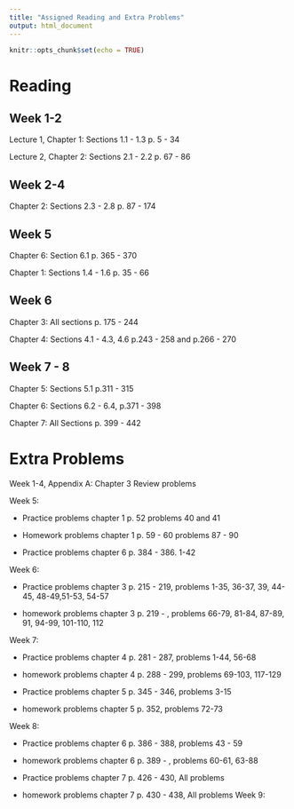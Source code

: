 ```yaml
---
title: "Assigned Reading and Extra Problems"
output: html_document
---
```


```r
knitr::opts_chunk$set(echo = TRUE)
```
# Reading

## Week 1-2
Lecture 1, Chapter 1: Sections 1.1 - 1.3 p. 5 - 34

Lecture 2, Chapter 2: Sections 2.1 - 2.2 p. 67 - 86

## Week 2-4
Chapter 2: Sections 2.3 - 2.8 p. 87 - 174

## Week 5
Chapter 6: Section 6.1 p. 365 - 370

Chapter 1: Sections 1.4 - 1.6 p. 35 - 66 

## Week 6

Chapter 3: All sections p. 175 - 244

Chapter 4: Sections 4.1 - 4.3, 4.6 p.243 - 258 and p.266 - 270 

## Week 7 - 8

Chapter 5: Sections 5.1 p.311 - 315

Chapter 6: Sections 6.2 - 6.4, p.371 - 398

Chapter 7: All Sections p. 399 - 442
 
 
# Extra Problems
Week 1-4, Appendix A: Chapter 3 Review problems
 
Week 5: 

  * Practice problems chapter 1 p. 52 problems 40 and 41

  * Homework problems chapter 1 p. 59 - 60 problems 87 - 90

  * Practice problems chapter 6 p. 384 - 386. 1-42
  
Week 6: 

  * Practice problems chapter 3 p. 215 - 219, problems 1-35, 36-37, 39, 44-45, 48-49,51-53, 54-57
  
  * homework problems chapter 3 p. 219 - , problems 66-79, 81-84, 87-89, 91, 94-99, 101-110, 112
  
Week 7:

  * Practice problems chapter 4 p. 281 - 287, problems 1-44, 56-68
  
  * homework problems chapter 4 p. 288 - 299, problems 69-103, 117-129
  
  * Practice problems chapter 5 p. 345 - 346, problems 3-15
  
  * homework problems chapter 5 p. 352, problems 72-73

  
Week 8:

  * Practice problems chapter 6 p. 386 - 388, problems 43 - 59

  * homework problems chapter 6 p. 389 - , problems 60-61, 63-88
  
  * Practice problems chapter 7 p. 426 - 430, All problems

  * homework problems chapter 7 p. 430 - 438, All problems 
Week 9: